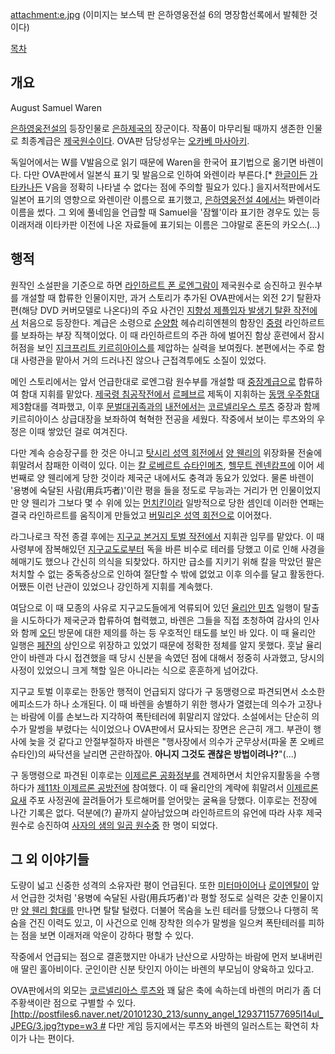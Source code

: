 attachment:e.jpg
(이미지는 보스텍 판 은하영웅전설 6의 명장함선록에서 발췌한 것이다)

[[목차]]

== 개요 ==
August Samuel Waren

[[은하영웅전설]]의 등장인물로 [[은하제국(은하영웅전설)|은하제국]]의 장군이다. 작품이 마무리될 때까지 생존한 인물로 최종계급은 [[원수|제국원수]]이다. OVA판 담당성우는 [[오카베 마사아키]].

독일어에서는 W를 V발음으로 읽기 때문에 Waren을 한국어 표기법으로 옮기면 바렌이다. 다만 OVA판에서 일본식 표기 및 발음으로 인하여 와렌이라 부른다.[* [[한글]]이든 [[가타카나]]든 V음을 정확히 나타낼 수 없다는 점에 주의할 필요가 있다.] 을지서적판에서도 일본어 표기의 영향으로 와렌이란 이름으로 표기했고, [[은하영웅전설 4]]에서는 봐렌이라 이름을 썼다. 그 외에 풀네임을 언급할 때 Samuel을 '잠웰'이라 표기한 경우도 있는 등 이래저래 이타카판 이전에 나온 자료들에 표기되는 이름은 그야말로 혼돈의 카오스(...)

== 행적 ==
원작인 소설판을 기준으로 하면 [[라인하르트 폰 로엔그람]]이 제국원수로 승진하고 원수부를 개설할 때 합류한 인물이지만, 과거 스토리가 추가된 OVA판에서는 외전 2기 탈환자편(해당 DVD 커버모델로 나온다)의 주요 사건인 [[지향성 제플입자 발생기 탈환 작전]]에서 처음으로 등장한다. 계급은 소령으로 [[순양함]] 헤슈리히엔첸의 함장인 [[중령]] 라인하르트를 보좌하는 부장 직책이었다. 이 때 라인하르트의 주관 하에 벌어진 함상 훈련에서 잠시 허점을 보인 [[지크프리트 키르히아이스]]를 제압하는 실력을 보여줬다. 본편에서는 주로 함대 사령관을 맡아서 거의 드러나진 않으나 근접격투에도 소질이 있었다.

메인 스토리에서는 앞서 언급한대로 로엔그람 원수부를 개설할 때 [[중장]]계급으로 합류하여 함대 지휘를 맡았다. [[제국령 침공작전]]에서 [[르페브르]] 제독이 지휘하는 [[자유행성동맹군|동맹 우주함대]] 제3함대를 격파했고, 이후 [[문벌대귀족]]과의 [[립슈타트 전역|내전]]에서는 [[코르넬리우스 루츠]] 중장과 함께 키르히아이스 상급대장을 보좌하여 혁혁한 전공을 세웠다. 작중에서 보이는 루츠와의 우정은 이때 쌓았던 걸로 여겨진다.

다만 계속 승승장구를 한 것은 아니고 [[탓시리 성역 회전]]에서 [[양 웬리]]의 위장화물 전술에 휘말려서 참패한 이력이 있다. 이는 [[칼 로베르트 슈타인메츠]], [[헬무트 렌넨캄프]]에 이어 세 번째로 양 웬리에게 당한 것이라 제국군 내에서도 충격과 동요가 있었다. 물론 바렌이 '용병에 숙달된 사람(用兵巧者)'이란 평을 들을 정도로 무능과는 거리가 먼 인물이었지만 양 웬리가 그보다 몇 수 위에 있는 [[먼치킨]]이라 일방적으로 당한 셈인데 이러한 연패는 결국 라인하르트를 움직이게 만들었고 [[버밀리온 성역 회전]]으로 이어졌다.

라그나로크 작전 종결 후에는 [[지구교 본거지 토벌 작전]]에서 지휘관 임무를 맡았다. 이 때 사령부에 잠복해있던 [[지구교|지구교도]]로부터 독을 바른 비수로 테러를 당했고 이로 인해 사경을 헤매기도 했으나 간신히 의식을 되찾았다. 하지만 급소를 지키기 위해 칼을 막았던 팔은 처치할 수 없는 중독증상으로 인하여 절단할 수 밖에 없었고 이후 의수를 달고 활동한다. 어쨌든 이런 난관이 있었으나 강인하게 지휘를 계속했다.

여담으로 이 때 모종의 사유로 지구교도들에게 억류되어 있던 [[율리안 민츠]] 일행이 탈출을 시도하다가 제국군과 합류하여 협력했고, 바렌은 그들을 직접 초청하여 감사의 인사와 함께 [[오딘]] 방문에 대한 제의를 하는 등 우호적인 태도를 보인 바 있다. 이 때 율리안 일행은 [[페잔]]의 상인으로 위장하고 있었기 때문에 정확한 정체를 알지 못했다. 훗날 율리안이 바렌과 다시 접견했을 때 당시 신분을 속였던 점에 대해서 정중히 사과했고, 당시의 사정이 있었으니 크게 책할 일은 아니라는 식으로 훈훈하게 넘어갔다.

지구교 토벌 이후로는 한동안 행적이 언급되지 않다가 구 동맹령으로 파견되면서 소소한 에피소드가 하나 소개된다. 이 때 바렌을 송별하기 위한 행사가 열렸는데 의수가 고장나는 바람에 이를 손보느라 지각하여 폭탄테러에 휘말리지 않았다. 소설에서는 단순히 의수가 말썽을 부렸다는 식이었으나 OVA판에서 묘사되는 장면은 은근히 개그. 부관이 행사에 늦을 것 같다고 안절부절하자 바렌은 "행사장에서 의수가 군무상서(파울 폰 오베르슈타인)의 싸닥션을 날리면 곤란하잖아. '''아니지 그것도 괜찮은 방법이려나?'''"(...)

구 동맹령으로 파견된 이후로는 [[이제르론 공화정부]]를 견제하면서 치안유지활동을 수행하다가 [[제11차 이제르론 공방전]]에 참여했다. 이 때 율리안의 계략에 휘말려서 [[이제르론 요새]] 주포 사정권에 끌려들어가 토르해머를 얻어맞는 굴욕을 당했다. 이후로는 전장에 나간 기록은 없다. 덕분에(?) 끝까지 살아남았으며 라인하르트의 유언에 따라 사후 제국원수로 승진하여 [[사자의 샘의 일곱 원수]]중 한 명이 되었다.

== 그 외 이야기들 ==
도량이 넓고 신중한 성격의 소유자란 평이 언급된다. 또한 [[볼프강 미터마이어|미터마이어]]나 [[오스카 폰 로이엔탈|로이엔탈]]이 앞서 언급한 것처럼 '용병에 숙달된 사람(用兵巧者)'라 평할 정도로 실력은 갖춘 인물이지만 [[양 웬리 함대]]를 만나면 탈탈 털렸다. 더불어 목숨을 노린 테러를 당했으나 다행히 목숨을 건진 이력도 있고, 이 사건으로 인해 장착한 의수가 말썽을 일으켜 폭탄테러를 피하는 점을 보면 이래저래 악운이 강하다 평할 수 있다.

작중에서 언급되는 점으로 결혼했지만 아내가 난산으로 사망하는 바람에 먼저 보내버린 애 딸린 홀아비이다. 군인이란 신분 탓인지 아이는 바렌의 부모님이 양육하고 있다고.

OVA판에서의 외모는 [[코르넬리아스 루츠]]와 꽤 닮은 축에 속하는데 바렌의 머리가 좀 더 주황색이란 점으로 구별할 수 있다. [[[http://postfiles6.naver.net/20101230_213/sunny_angel_1293711577695l14ul_JPEG/3.jpg?type=w3 #]] 다만 게임 등지에서는 루츠와 바렌의 일러스트는 확연히 차이가 나는 편이다.
